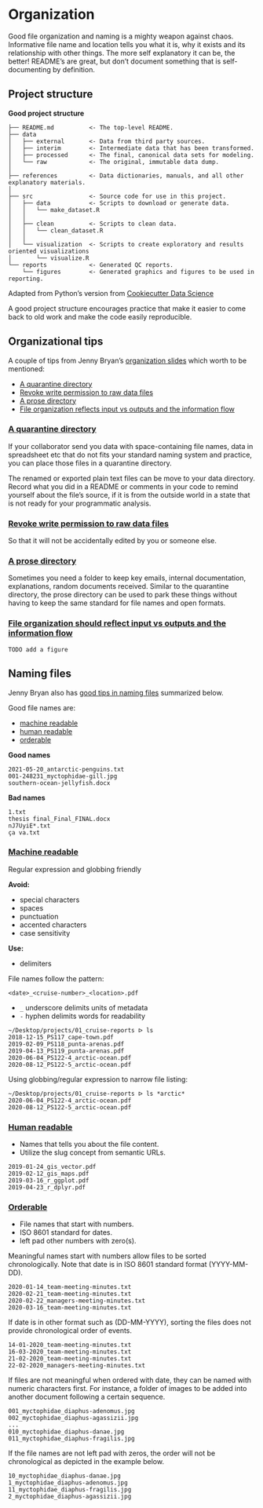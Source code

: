 # Organization

Good file organization and naming is a mighty weapon against chaos. Informative file name and location tells you what it is, why it exists and its relationship with other things. The more self explanatory it can be, the better! README's are great, but don't document something that is self-documenting by definition.

## Project structure

**Good project structure**

```
├── README.md          <- The top-level README.
├── data
│   ├── external       <- Data from third party sources.
│   ├── interim        <- Intermediate data that has been transformed.
│   ├── processed      <- The final, canonical data sets for modeling.
│   └── raw            <- The original, immutable data dump.
│
├── references         <- Data dictionaries, manuals, and all other explanatory materials.
│
├── src                <- Source code for use in this project.
│   ├── data           <- Scripts to download or generate data.
│   │   └── make_dataset.R
│   │
│   ├── clean          <- Scripts to clean data.
│   │   └── clean_dataset.R
│   │
│   └── visualization  <- Scripts to create exploratory and results oriented visualizations
│       └── visualize.R
└── reports            <- Generated QC reports.
    └── figures        <- Generated graphics and figures to be used in reporting.
```
Adapted from Python’s version from [Cookiecutter Data Science](https://drivendata.github.io/cookiecutter-data-science/)

A good project structure encourages practice that make it easier to come back to old work and make the code easily reproducible.

## Organizational tips

A couple of tips from Jenny Bryan's [organization slides](http://www2.stat.duke.edu/~rcs46/lectures_2015/01-markdown-git/slides/organization-slides/organization-slides.pdf) which worth to be mentioned: 

- [A quarantine directory](#a-quarantine-directory)
- [Revoke write permission to raw data files](#revoke-write-permission-to-raw-data-files)
- [A prose directory](#a-prose-directory)
- [File organization reflects input vs outputs and the information flow](#file-organization-reflects-input-vs-outputs-and-the-information-flow)

### [A quarantine directory](#a-quarantine-directory)

If your collaborator send you data with space-containing file names, data in spreadsheet etc that do not fits your standard naming system and practice, you can place those files in a quarantine directory.

The renamed or exported plain text files can be move to your data directory. Record what you did in a README or comments in your code to remind yourself about the file's source, if it is from the outside world in a state that is not ready for your programmatic analysis.

### [Revoke write permission to raw data files](#revoke-write-permission-to-raw-data-files)

So that it will not be accidentally edited by you or someone else.

### [A prose directory](#a-prose-directory)

Sometimes you need a folder to keep key emails, internal documentation, explanations, random documents received. Similar to the quarantine directory, the prose directory can be used to park these things without having to keep the same standard for file names and open formats.

### [File organization should reflect input vs outputs and the information flow](#file-organization-reflects-input-vs-outputs-and-the-information-flow)

`TODO add a figure`


## Naming files

Jenny Bryan also has [good tips in naming files](https://speakerdeck.com/jennybc/how-to-name-files) summarized below.

Good file names are:

- [machine readable](#machine-readable)
- [human readable](#human-readable)
- [orderable](#orderable)

**Good names**

```
2021-05-20_antarctic-penguins.txt
001-248231_myctophidae-gill.jpg
southern-ocean-jellyfish.docx
```

**Bad names**

```
1.txt 
thesis final_Final_FINAL.docx 
nJ7UyiE*.txt 
ça va.txt
```

### [Machine readable](#machine-readable)

Regular expression and globbing friendly

**Avoid:**

- special characters
- spaces
- punctuation
- accented characters
- case sensitivity

**Use:**

- delimiters

File names follow the pattern:

`<date>_<cruise-number>_<location>.pdf`

- `_` underscore delimits units of metadata
- `-` hyphen delimits words for readability

```
~/Desktop/projects/01_cruise-reports ᐅ ls
2018-12-15_PS117_cape-town.pdf
2019-02-09_PS118_punta-arenas.pdf
2019-04-13_PS119_punta-arenas.pdf
2020-06-04_PS122-4_arctic-ocean.pdf
2020-08-12_PS122-5_arctic-ocean.pdf
```

Using globbing/regular expression to narrow file listing:

```
~/Desktop/projects/01_cruise-reports ᐅ ls *arctic*
2020-06-04_PS122-4_arctic-ocean.pdf
2020-08-12_PS122-5_arctic-ocean.pdf
```

### [Human readable](#human-readable)

- Names that tells you about the file content.
- Utilize the slug concept from semantic URLs.

```
2019-01-24_gis_vector.pdf
2019-02-12_gis_maps.pdf
2019-03-16_r_ggplot.pdf
2019-04-23_r_dplyr.pdf
```

### [Orderable](#orderable)

- File names that start with numbers.
- ISO 8601 standard for dates.
- left pad other numbers with zero(s).

Meaningful names start with numbers allow files to be sorted chronologically. Note that date is in ISO 8601 standard format (YYYY-MM-DD).

```
2020-01-14_team-meeting-minutes.txt
2020-02-21_team-meeting-minutes.txt
2020-02-22_managers-meeting-minutes.txt
2020-03-16_team-meeting-minutes.txt
```

If date is in other format such as (DD-MM-YYYY), sorting the files does not provide chronological order of events.

```
14-01-2020_team-meeting-minutes.txt
16-03-2020_team-meeting-minutes.txt
21-02-2020_team-meeting-minutes.txt
22-02-2020_managers-meeting-minutes.txt
```

If files are not meaningful when ordered with date, they can be named with numeric characters first. For instance, a folder of images to be added into another document following a certain sequence.

```
001_myctophidae_diaphus-adenomus.jpg
002_myctophidae_diaphus-agassizii.jpg
...
010_myctophidae_diaphus-danae.jpg
011_myctophidae_diaphus-fragilis.jpg
```

If the file names are not left pad with zeros, the order will not be chronological as depicted in the example below.

```
10_myctophidae_diaphus-danae.jpg
1_myctophidae_diaphus-adenomus.jpg
11_myctophidae_diaphus-fragilis.jpg
2_myctophidae_diaphus-agassizii.jpg
```





